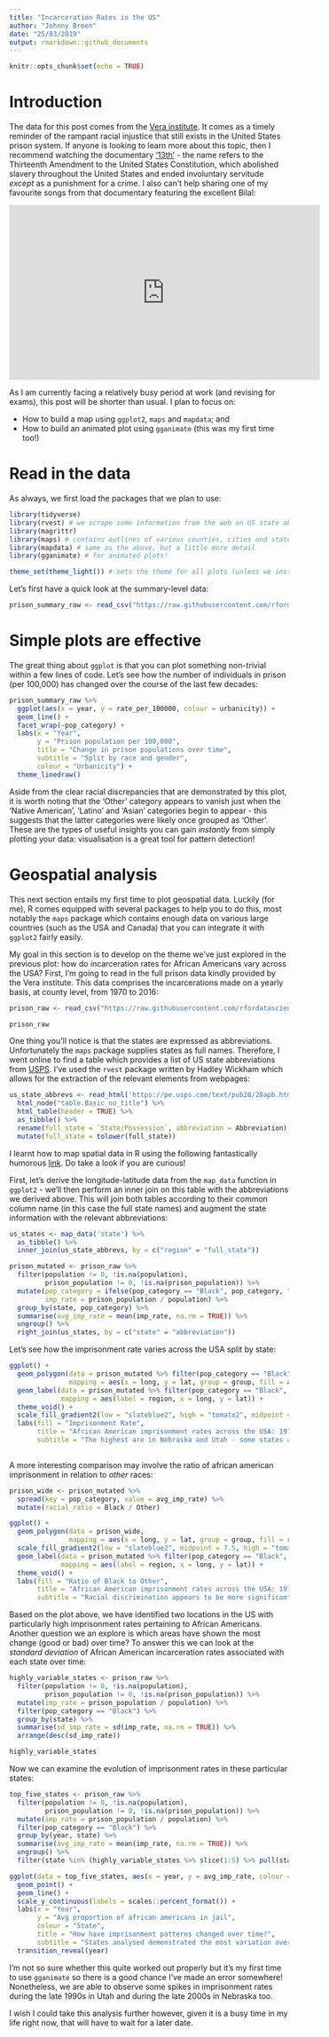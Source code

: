 ```yaml
---
title: "Incarceration Rates in the US"
author: "Johnny Breen"
date: "25/03/2019"
output: rmarkdown::github_documents
---
```


```r
knitr::opts_chunk$set(echo = TRUE)
```

# Introduction 

The data for this post comes from the [Vera institute](https://github.com/vera-institute/incarceration_trends). It comes as a timely reminder of the rampant racial injustice that still exists in the United States prison system. If anyone is looking to learn more about this topic, then I recommend watching the documentary ['13th'](https://en.wikipedia.org/wiki/13th_(film)) - the name refers to the Thirteenth Amendment to the United States Constitution, which abolished slavery throughout the United States and ended involuntary servitude *except* as a punishment for a crime. I also can't help sharing one of my favourite songs from that documentary featuring the excellent Bilal:

<iframe width="560" height="315" src="https://www.youtube.com/watch?v=KO7tVuPHOxA" frameborder="0" allowfullscreen></iframe>

As I am currently facing a relatively busy period at work (and revising for exams), this post will be shorter than usual. I plan to focus on:

* How to build a map using `ggplot2`, `maps` and `mapdata`; and
* How to build an animated plot using `gganimate` (this was my first time too!)

# Read in the data

As always, we first load the packages that we plan to use:

```r
library(tidyverse)
library(rvest) # we scrape some information from the web on US state abbreviations
library(magrittr)
library(maps) # contains outlines of various counties, cities and states in the USA
library(mapdata) # same as the above, but a little more detail
library(gganimate) # for animated plots!

theme_set(theme_light()) # sets the theme for all plots (unless we instruct otherwise)
```

Let's first have a quick look at the summary-level data:

```r
prison_summary_raw <- read_csv("https://raw.githubusercontent.com/rfordatascience/tidytuesday/master/data/2019/2019-01-22/prison_summary.csv")
```

# Simple plots are effective

The great thing about `ggplot` is that you can plot something non-trivial within a few lines of code. Let's see how the number of individuals in prison (per 100,000) has changed over the course of the last few decades:

```r
prison_summary_raw %>%
  ggplot(aes(x = year, y = rate_per_100000, colour = urbanicity)) +
  geom_line() +
  facet_wrap(~pop_category) +
  labs(x = "Year",
       y = "Prison population per 100,000",
       title = "Change in prison populations over time",
       subtitle = "Split by race and gender",
       colour = "Urbanicity") +
  theme_linedraw()
```

Aside from the clear racial discrepancies that are demonstrated by this plot, it is worth noting that the 'Other' category appears to vanish just when the 'Native American', 'Latino' and 'Asian' categories begin to appear - this suggests that the latter categories were likely once grouped as 'Other'. These are the types of useful insights you can gain *instantly* from simply plotting your data: visualisation is a great tool for pattern detection!

# Geospatial analysis

This next section entails my first time to plot geospatial data. Luckily (for me), R comes equipped with several packages to help you to do this, most notably the `maps` package which contains enough data on various large countries (such as the USA and Canada) that you can integrate it with `ggplot2` fairly easily. 

My goal in this section is to develop on the theme we've just explored in the previous plot: how do incarceration rates for African Americans vary across the USA? First, I'm going to read in the full prison data kindly provided by the Vera institute. This data comprises the incarcerations made on a yearly basis, at county level, from 1970 to 2016:

```r
prison_raw <- read_csv("https://raw.githubusercontent.com/rfordatascience/tidytuesday/master/data/2019/2019-01-22/prison_population.csv")

prison_raw
```

One thing you'll notice is that the states are expressed as abbreviations. Unfortunately the `maps` package supplies states as full names. Therefore, I went online to find a table which provides a list of US state abbreviations from [USPS](https://www.usps.com). I've used the `rvest` package written by Hadley Wickham which allows for the extraction of the relevant elements from webpages:

```r
us_state_abbrevs <- read_html('https://pe.usps.com/text/pub28/28apb.htm') %>%
  html_node("table.Basic_no_title") %>%
  html_table(header = TRUE) %>%
  as_tibble() %>%
  rename(full_state = `State/Possession`, abbreviation = Abbreviation) %>% # I prefer lowercase nomenclature
  mutate(full_state = tolower(full_state))
```

I learnt how to map spatial data in R using the following fantastically humorous [link](https://eriqande.github.io/rep-res-web/lectures/making-maps-with-R.html). Do take a look if you are curious!

First, let's derive the longitude-latitude data from the `map_data` function in `ggplot2` - we'll then perform an inner join on this table with the abbreviations we derived above. This will join both tables according to their common column name (in this case the full state names) and augment the state information with the relevant abbreviations:

```r
us_states <- map_data('state') %>%
  as_tibble() %>%
  inner_join(us_state_abbrevs, by = c("region" = "full_state"))

prison_mutated <- prison_raw %>%
  filter(population != 0, !is.na(population),
         prison_population != 0, !is.na(prison_population)) %>%
  mutate(pop_category = ifelse(pop_category == "Black", pop_category, "Other"), 
         imp_rate = prison_population / population) %>%
  group_by(state, pop_category) %>%
  summarise(avg_imp_rate = mean(imp_rate, na.rm = TRUE)) %>%
  ungroup() %>%
  right_join(us_states, by = c("state" = "abbreviation"))
```

Let's see how the imprisonment rate varies across the USA split by state:

```r
ggplot() +
  geom_polygon(data = prison_mutated %>% filter(pop_category == "Black"), 
               mapping = aes(x = long, y = lat, group = group, fill = avg_imp_rate)) +
  geom_label(data = prison_mutated %>% filter(pop_category == "Black", avg_imp_rate > 0.10) %>% distinct(region, .keep_all = TRUE),
             mapping = aes(label = region, x = long, y = lat)) +
  theme_void() +
  scale_fill_gradient2(low = "slateblue2", high = "tomato2", midpoint = 0.075, labels = scales::percent_format()) +
  labs(fill = "Imprisonment Rate",
       title = "African American imprisonment rates across the USA: 1970 - 2016",
       subtitle = "The highest are in Nebraska and Utah - some states are missing data") 
  
```

A more interesting comparison may involve the ratio of african american imprisonment in relation to *other* races:

```r
prison_wide <- prison_mutated %>% 
  spread(key = pop_category, value = avg_imp_rate) %>%
  mutate(racial_ratio = Black / Other)

ggplot() +
  geom_polygon(data = prison_wide, 
               mapping = aes(x = long, y = lat, group = group, fill = racial_ratio)) +
  scale_fill_gradient2(low = "slateblue2", midpoint = 7.5, high = "tomato2") +
  geom_label(data = prison_mutated %>% filter(pop_category == "Black", avg_imp_rate > 0.10) %>% distinct(region, .keep_all = TRUE),
             mapping = aes(label = region, x = long, y = lat)) +
  theme_void() +
  labs(fill = "Ratio of Black to Other",
       title = "African American imprisonment rates across the USA: 1970 - 2016",
       subtitle = "Racial discrimination appears to be more significant in Utah than Nebraska")
```

Based on the plot above, we have identified two locations in the US with particularly high imprisonment rates pertaining to African Americans. Another question we an explore is which areas have shown the most change (good or bad) over time? To answer this we can look at the *standard deviation* of African American incarceration rates associated with each state over time:

```r
highly_variable_states <- prison_raw %>%
  filter(population != 0, !is.na(population),
         prison_population != 0, !is.na(prison_population)) %>%
  mutate(imp_rate = prison_population / population) %>%
  filter(pop_category == "Black") %>%
  group_by(state) %>%
  summarise(sd_imp_rate = sd(imp_rate, na.rm = TRUE)) %>%
  arrange(desc(sd_imp_rate))

highly_variable_states
```

Now we can examine the evolution of imprisonment rates in these particular states:

```r
top_five_states <- prison_raw %>%
  filter(population != 0, !is.na(population),
         prison_population != 0, !is.na(prison_population)) %>%
  mutate(imp_rate = prison_population / population) %>%
  filter(pop_category == "Black") %>%
  group_by(year, state) %>%
  summarise(avg_imp_rate = mean(imp_rate, na.rm = TRUE)) %>%
  ungroup() %>%
  filter(state %in% (highly_variable_states %>% slice(1:5) %>% pull(state)))

ggplot(data = top_five_states, aes(x = year, y = avg_imp_rate, colour = factor(state), group = state)) +
  geom_point() +
  geom_line() +
  scale_y_continuous(labels = scales::percent_format()) +
  labs(x = "Year",
       y = "Avg proportion of african americans in jail",
       colour = "State",
       title = "How have imprisonment patterns changed over time?",
       subtitle = "States analysed demonstrated the most variation over the period: 1970 - 2016") +
  transition_reveal(year)
```

I'm not so sure whether this quite worked out properly but it's my first time to use `gganimate` so there is a good chance I've made an error somewhere! Nonetheless, we are able to observe some spikes in imprisonment rates during the late 1990s in Utah and during the late 2000s in Nebraska too.

I wish I could take this analysis further however, given it is a busy time in my life right now, that will have to wait for a later date.